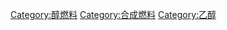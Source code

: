 {{Commonscat|Ethanol fuel}}

[[Category:醇燃料|Category:醇燃料]]
[[Category:合成燃料|Category:合成燃料]]
[[Category:乙醇|Category:乙醇]]